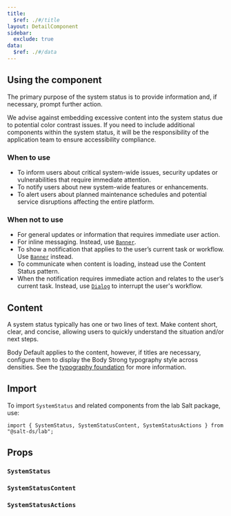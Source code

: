 ```yaml
---
title:
  $ref: ./#/title
layout: DetailComponent
sidebar:
  exclude: true
data:
  $ref: ./#/data
---
```


## Using the component

The primary purpose of the system status is to provide information and, if necessary, prompt further action.

We advise against embedding excessive content into the system status due to potential color contrast issues. If you need to include additional components within the system status, it will be the responsibility of the application team to ensure accessibility compliance.

### When to use

- To inform users about critical system-wide issues, security updates or vulnerabilities that require immediate attention.
- To notify users about new system-wide features or enhancements.
- To alert users about planned maintenance schedules and potential service disruptions affecting the entire platform.

### When not to use

- For general updates or information that requires immediate user action.
- For inline messaging. Instead, use [`Banner`](../banner).
- To show a notification that applies to the user’s current task or workflow. Use [`Banner`](../banner) instead.
- To communicate when content is loading, instead use the Content Status pattern.
- When the notification requires immediate action and relates to the user’s current task. Instead, use [`Dialog`](../dialog) to interrupt the user's workflow.

## Content

A system status typically has one or two lines of text. Make content short, clear, and concise, allowing users to quickly understand the situation and/or next steps.

Body Default applies to the content, however, if titles are necessary, configure them to display the Body Strong typography style across densities. See the [typography foundation](/salt/foundations/typography/) for more information.

## Import

To import `SystemStatus` and related components from the lab Salt package, use:

```
import { SystemStatus, SystemStatusContent, SystemStatusActions } from "@salt-ds/lab";
```

## Props

### `SystemStatus`

<PropsTable componentName="SystemStatus" />

### `SystemStatusContent`

<PropsTable componentName="SystemStatusContent" />

### `SystemStatusActions`

<PropsTable componentName="SystemStatusActions" />
